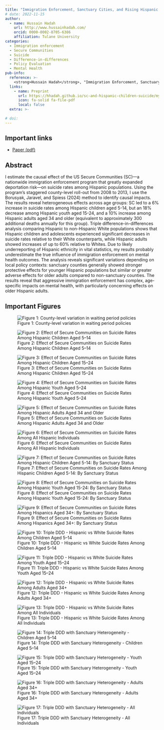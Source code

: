 ```yaml
---
title: "Immigration Enforcement, Sanctuary Cities, and Rising Hispanic Suicide Rates"
# date: 2022-11-15
author:
  - name: Hussain Hadah
    url: http://www.hussainhadah.com/
    orcid: 0000-0002-8705-6386
    affiliation: Tulane University
categories: 
  - Immigration enforcement
  - Secure Communities
  - Suicide
  - Difference-in-differences
  - Policy Evaluation
  - Mental Health
pub-info:
  reference: >-
    <strong>Hussain Hadah</strong>, "Immigration Enforcement, Sanctuary Cities, and Rising Hispanic Suicide Rates"</em>
  links:
    - name: Preprint
      url: https://hhadah.github.io/sc-and-hispanic-children-suicide/my_paper/sc_and_hispanic_children_suicide.pdf
      icon: fa-solid fa-file-pdf
      local: false
  extra: >-
    
# doi: 
---
```


## Important links

- [Paper (pdf)](https://hhadah.github.io/sc-and-hispanic-children-suicide/my_paper/sc_and_hispanic_children_suicide.pdf)


## Abstract

I estimate the causal effect of the US Secure Communities (SC)---a nationwide immigration enforcement program that greatly expanded deportation risk---on suicide rates among Hispanic populations. Using the program's staggered county-level roll-out from 2008 to 2013, I use the Borusyak, Jaravel, and Spiess (2024) method to identify causal impacts. The results reveal heterogeneous effects across age groups: SC led to a 6\% increase in suicide rates among Hispanic children aged 5-14, but an 18\% decrease among Hispanic youth aged 15-24, and a 10\% increase among Hispanic adults aged 34 and older (equivalent to approximately 300 additional deaths annually for this group). Triple difference-in-differences analysis comparing Hispanic to non-Hispanic White populations shows that Hispanic children and adolescents experienced significant decreases in suicide rates relative to their White counterparts, while Hispanic adults showed increases of up to 60\% relative to Whites. Due to likely underreporting of Hispanic ethnicity in vital statistics, my results probably underestimate the true influence of immigration enforcement on mental health outcomes. The analysis reveals significant variations depending on local policy contexts: sanctuary counties generally showed stronger protective effects for younger Hispanic populations but similar or greater adverse effects for older adults compared to non-sanctuary counties. The results reveal that aggressive immigration enforcement has complex, age-specific impacts on mental health, with particularly concerning effects on older Hispanic adults.

## Important Figures

![Figure 1: County-level variation in waiting period policies](04-staggarred_sample_panel_view.png)

![Figure 2: Effect of Secure Communities on Suicide Rates Among Hispanic Children Aged 5–14](controlled_hisp_5to14_event.png)

![Figure 3: Effect of Secure Communities on Suicide Rates Among Hispanic Children Aged 15–24](controlled_hisp_15to24_event.png)

![Figure 4: Effect of Secure Communities on Suicide Rates Among Hispanic Youth Aged 5–24](controlled_hisp_5to24_event.png)

![Figure 5: Effect of Secure Communities on Suicide Rates Among Hispanic Adults Aged 34 and Older](controlled_hisp_34plus_event.png)

![Figure 6: Effect of Secure Communities on Suicide Rates Among All Hispanic Individuals](controlled_hisp_all_event.png)

![Figure 7: Effect of Secure Communities on Suicide Rates Among Hispanic Children Aged 5-14: By Sanctuary Status](hetby_hisp_5to14_full.png)

![Figure 8: Effect of Secure Communities on Suicide Rates Among Hispanic Youth Aged 15-24: By Sanctuary Status](hetby_hisp_15to24_full.png)

![Figure 9: Effect of Secure Communities on Suicide Rates Among Hispanics Aged 34+: By Sanctuary Status](hetby_hisp_34plus_full.png)

![Figure 10: Triple DDD - Hispanic vs White Suicide Rates Among Children Aged 5–14](ddd_ddd_5to14_event.png)

![Figure 11: Triple DDD - Hispanic vs White Suicide Rates Among Youth Aged 15–24](ddd_ddd_15to24_event.png)

![Figure 12: Triple DDD - Hispanic vs White Suicide Rates Among Adults Aged 34+](ddd_ddd_34plus_event.png)

![Figure 13: Triple DDD - Hispanic vs White Suicide Rates Among All Individuals](ddd_ddd_all_event.png)

![Figure 14: Triple DDD with Sanctuary Heterogeneity - Children Aged 5–14](5to14_event.png)

![Figure 15: Triple DDD with Sanctuary Heterogeneity - Youth Aged 15–24](15to24_event.png)

![Figure 16: Triple DDD with Sanctuary Heterogeneity - Adults Aged 34+](34plus_event.png)

![Figure 17: Triple DDD with Sanctuary Heterogeneity - All Individuals](all_event.png)

<!-- ## Citation

Hadah, Hussain, The Effect of Anti-Asian Attitudes on Asian Identity in the U.S. (September 24, 2024). Available at https://hhadah.github.io/asian-identity-attrition/my_paper/submit_preprint.pdf

```bibtex
@article{hadah2024hispanicidentity,
    Author = {Hadah, Hussain},
    Title = {The Effect of Anti-Asian Attitudes on Asian Identity in the U.S.},
    Year = {2024}}
``` -->